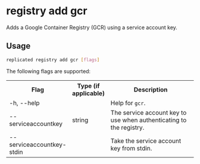 
# registry add gcr

Adds a Google Container Registry (GCR) using a service account key.

## Usage

```bash
replicated registry add gcr [flags]
```

The following flags are supported:

<table>
  <tr>
    <th width="10%">Flag</th>
    <th width="5%">Type (if applicable)</th>
    <th width="90%">Description</th>
  </tr>
  <App/>
  <tr>
    <td>-h, --help</td>
    <td></td>
    <td>Help for <code>gcr</code>.</td>
  </tr>
  <tr>
    <td>--serviceaccountkey</td>
    <td>string</td>
    <td>The service account key to use when authenticating to the registry.</td>
  </tr>
  <tr>
    <td>--serviceaccountkey-stdin</td>
    <td></td>
    <td>Take the service account key from stdin.</td>
  </tr>
  <SkipValidation/>
  <Token/>
</table>
